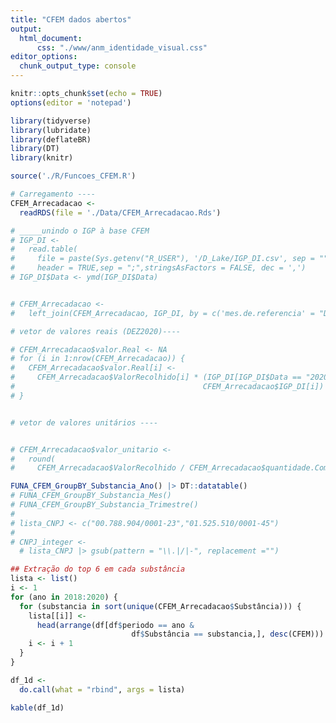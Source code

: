 ---
title: "CFEM dados abertos"
output: 
  html_document: 
      css: "./www/anm_identidade_visual.css"
editor_options: 
  chunk_output_type: console
---

```{r setup, include=FALSE}
knitr::opts_chunk$set(echo = TRUE)
options(editor = 'notepad')

library(tidyverse)
library(lubridate)
library(deflateBR)
library(DT)
library(knitr)

source('./R/Funcoes_CFEM.R')

# Carregamento ----
CFEM_Arrecadacao <-
  readRDS(file = './Data/CFEM_Arrecadacao.Rds')

# _____unindo o IGP à base CFEM
# IGP_DI <-
#   read.table(
#     file = paste(Sys.getenv("R_USER"), '/D_Lake/IGP_DI.csv', sep = ""),
#     header = TRUE,sep = ";",stringsAsFactors = FALSE, dec = ',')
# IGP_DI$Data <- ymd(IGP_DI$Data)


# CFEM_Arrecadacao <-
#   left_join(CFEM_Arrecadacao, IGP_DI, by = c('mes.de.referencia' = "Data"))

# vetor de valores reais (DEZ2020)---- 

# CFEM_Arrecadacao$valor.Real <- NA
# for (i in 1:nrow(CFEM_Arrecadacao)) {
#   CFEM_Arrecadacao$valor.Real[i] <-
#     CFEM_Arrecadacao$ValorRecolhido[i] * (IGP_DI[IGP_DI$Data == "2020-12-01", "IGP_DI"] /
#                                          CFEM_Arrecadacao$IGP_DI[i])
# }


# vetor de valores unitários ----


# CFEM_Arrecadacao$valor_unitario <- 
#   round(
#     CFEM_Arrecadacao$ValorRecolhido / CFEM_Arrecadacao$quantidade.Comercializada, digits = 2)


```

```{r echo=FALSE, message=FALSE, warning=FALSE, eval=T}
FUNA_CFEM_GroupBY_Substancia_Ano() |> DT::datatable()
# FUNA_CFEM_GroupBY_Substancia_Mes()
# FUNA_CFEM_GroupBY_Substancia_Trimestre()
# 
# lista_CNPJ <- c("00.788.904/0001-23","01.525.510/0001-45")
# 
# CNPJ_integer <- 
  # lista_CNPJ |> gsub(pattern = "\\.|/|-", replacement ="")

```

```{r echo=FALSE, message=FALSE, warning=FALSE, eval=FALSE}
## Extração do top 6 em cada substância 
lista <- list()
i <- 1
for (ano in 2018:2020) {
  for (substancia in sort(unique(CFEM_Arrecadacao$Substância))) {
    lista[[i]] <-
      head(arrange(df[df$periodo == ano &
                           df$Substância == substancia,], desc(CFEM)))
    i <- i + 1
  }
}

df_1d <- 
  do.call(what = "rbind", args = lista)

kable(df_1d)

```


